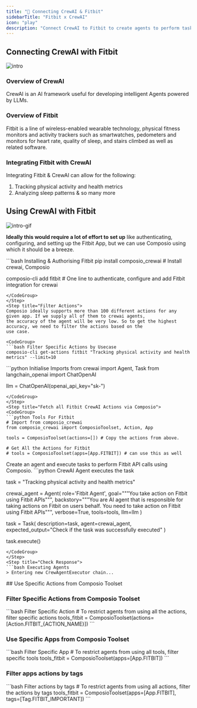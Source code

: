 ```yaml
---
title: "🚀 Connecting CrewAI & Fitbit"
sidebarTitle: "Fitbit x CrewAI"
icon: "play"
description: "Connect CrewAI to Fitbit to create agents to perform tasks using natural language"
---
```


## Connecting CrewAI with Fitbit
![intro](/media/intro.jpg)

### Overview of CrewAI

CrewAI is an AI framework useful for developing intelligent Agents powered by LLMs.

### Overview of Fitbit

Fitbit is a line of wireless-enabled wearable technology, physical fitness monitors and activity trackers such as smartwatches, pedometers and monitors for heart rate, quality of sleep, and stairs climbed as well as related software.

### Integrating Fitbit with CrewAI

Integrating Fitbit & CrewAI can allow for the following:

1. Tracking physical activity and health metrics
2. Analyzing sleep patterns
& so many more

## Using CrewAI with Fitbit
![intro-gif](/media/intro.gif)
<Steps>
<Step title="Setting Up the Environment">

**Ideally this would require a lot of effort to set up** like authenticating, configuring, and setting up the Fitbit App, but we can use Composio using which it should be a breeze.

<CodeGroup>
```bash Installing & Authorising Fitbit
pip install composio_crewai # Install crewai, Composio 

composio-cli add fitbit # One line to authenticate, configure and add Fitbit integration for crewai
```
</CodeGroup>
</Step>
<Step title="Filter Actions">
Composio ideally supports more than 100 different actions for any given app. If we supply all of them to crewai agents, 
the accuracy of the agent will be very low. So to get the highest accuracy, we need to filter the actions based on the 
use case.

<CodeGroup>
```bash Filter Specific Actions by Usecase
composio-cli get-actions fitbit "Tracking physical activity and health metrics" --limit=10
```
</CodeGroup>

</Step>
<Step title="Import Base Packages">

<CodeGroup>
```python Initialise Imports
from crewai import Agent, Task
from langchain_openai import ChatOpenAI

llm = ChatOpenAI(openai_api_key="sk-<OPENAI KEY>")
```
</CodeGroup>
</Step>
<Step title="Fetch all Fitbit CrewAI Actions via Composio">
<CodeGroup>
```python Tools For Fitbit
# Import from composio_crewai
from composio_crewai import ComposioToolset, Action, App

tools = ComposioToolset(actions=[]) # Copy the actions from above. 

# Get All the Actions for Fitbit
# tools = ComposioToolset(apps=[App.FITBIT]) # can use this as well
```
</CodeGroup>
</Step>
<Step title="Execute the Agent">
Create an agent and execute tasks to perform Fitbit API calls using Composio. 
<CodeGroup>
```python CrewAI Agent executes the task

task = "Tracking physical activity and health metrics"

crewai_agent = Agent(
    role='Fitbit Agent',
    goal="""You take action on Fitbit using Fitbit APIs""",
    backstory="""You are AI agent that is responsible for taking actions on Fitbit on users behalf. You need to take action on Fitbit using Fitbit APIs""",
    verbose=True,
    tools=tools,
    llm=llm
)

task = Task(
    description=task,
    agent=crewai_agent,
    expected_output="Check if the task was successfully executed"
)

task.execute()
```
</CodeGroup>
</Step>
<Step title="Check Response">
```bash Executing Agents
> Entering new CrewAgentExecutor chain...
```
</Step>
</Steps>
## Use Specific Actions from Composio Toolset

### Filter Specific Actions from Composio Toolset

<CodeGroup>
```bash Filter Specific Action
# To restrict agents from using all the actions, filter specific actions
tools_fitbit = ComposioToolset(actions=[Action.FITBIT_{ACTION_NAME}])
```
</CodeGroup>

### Use Specific Apps from Composio Toolset
<CodeGroup>
```bash Filter Specific App
# To restrict agents from using all tools, filter specific tools
tools_fitbit = ComposioToolset(apps=[App.FITBIT])
```
</CodeGroup>

### Filter apps actions by tags 
<CodeGroup>
```bash Filter actions by tags
# To restrict agents from using all actions, filter the actions by tags
tools_fitbit = ComposioToolset(apps=[App.FITBIT], tags=[Tag.FITBIT_IMPORTANT])
```
</CodeGroup>
